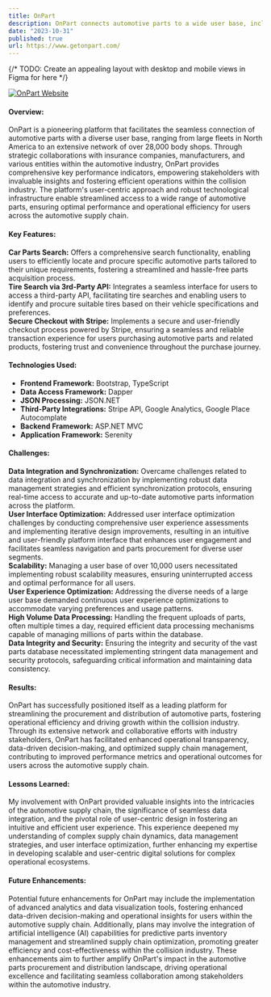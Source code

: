 ```yaml
---
title: OnPart
description: OnPart connects automotive parts to a wide user base, including fleets and over 28,000 body shops. With collaborative industry efforts, it provides key performance indicators for enhanced collision industry operations.
date: "2023-10-31"
published: true
url: https://www.getonpart.com/
---
```


{/* TODO: Create an appealing layout with desktop and mobile views in Figma for here */}

[![OnPart Website](/onpart-website.png)](https://www.onpart.com)

#### Overview:

OnPart is a pioneering platform that facilitates the seamless connection of automotive parts with a diverse user base, ranging from large fleets in North America to an extensive network of over 28,000 body shops. Through strategic collaborations with insurance companies, manufacturers, and various entities within the automotive industry, OnPart provides comprehensive key performance indicators, empowering stakeholders with invaluable insights and fostering efficient operations within the collision industry. The platform's user-centric approach and robust technological infrastructure enable streamlined access to a wide range of automotive parts, ensuring optimal performance and operational efficiency for users across the automotive supply chain.

#### Key Features:

**Car Parts Search:** Offers a comprehensive search functionality, enabling users to efficiently locate and procure specific automotive parts tailored to their unique requirements, fostering a streamlined and hassle-free parts acquisition process.\
**Tire Search via 3rd-Party API:** Integrates a seamless interface for users to access a third-party API, facilitating tire searches and enabling users to identify and procure suitable tires based on their vehicle specifications and preferences.\
**Secure Checkout with Stripe:** Implements a secure and user-friendly checkout process powered by Stripe, ensuring a seamless and reliable transaction experience for users purchasing automotive parts and related products, fostering trust and convenience throughout the purchase journey.

#### Technologies Used:

- **Frontend Framework:** Bootstrap, TypeScript
- **Data Access Framework:** Dapper
- **JSON Processing:** JSON.NET
- **Third-Party Integrations:** Stripe API, Google Analytics, Google Place Autocomplate
- **Backend Framework:** ASP.NET MVC
- **Application Framework:** Serenity

#### Challenges:

**Data Integration and Synchronization:** Overcame challenges related to data integration and synchronization by implementing robust data management strategies and efficient synchronization protocols, ensuring real-time access to accurate and up-to-date automotive parts information across the platform.\
**User Interface Optimization:** Addressed user interface optimization challenges by conducting comprehensive user experience assessments and implementing iterative design improvements, resulting in an intuitive and user-friendly platform interface that enhances user engagement and facilitates seamless navigation and parts procurement for diverse user segments.\
**Scalability:** Managing a user base of over 10,000 users necessitated implementing robust scalability measures, ensuring uninterrupted access and optimal performance for all users.\
**User Experience Optimization:** Addressing the diverse needs of a large user base demanded continuous user experience optimizations to accommodate varying preferences and usage patterns.\
**High Volume Data Processing:** Handling the frequent uploads of parts, often multiple times a day, required efficient data processing mechanisms capable of managing millions of parts within the database.\
**Data Integrity and Security:** Ensuring the integrity and security of the vast parts database necessitated implementing stringent data management and security protocols, safeguarding critical information and maintaining data consistency.

#### Results:

OnPart has successfully positioned itself as a leading platform for streamlining the procurement and distribution of automotive parts, fostering operational efficiency and driving growth within the collision industry. Through its extensive network and collaborative efforts with industry stakeholders, OnPart has facilitated enhanced operational transparency, data-driven decision-making, and optimized supply chain management, contributing to improved performance metrics and operational outcomes for users across the automotive supply chain.

#### Lessons Learned:

My involvement with OnPart provided valuable insights into the intricacies of the automotive supply chain, the significance of seamless data integration, and the pivotal role of user-centric design in fostering an intuitive and efficient user experience. This experience deepened my understanding of complex supply chain dynamics, data management strategies, and user interface optimization, further enhancing my expertise in developing scalable and user-centric digital solutions for complex operational ecosystems.

#### Future Enhancements:

Potential future enhancements for OnPart may include the implementation of advanced analytics and data visualization tools, fostering enhanced data-driven decision-making and operational insights for users within the automotive supply chain. Additionally, plans may involve the integration of artificial intelligence (AI) capabilities for predictive parts inventory management and streamlined supply chain optimization, promoting greater efficiency and cost-effectiveness within the collision industry. These enhancements aim to further amplify OnPart's impact in the automotive parts procurement and distribution landscape, driving operational excellence and facilitating seamless collaboration among stakeholders within the automotive industry.
